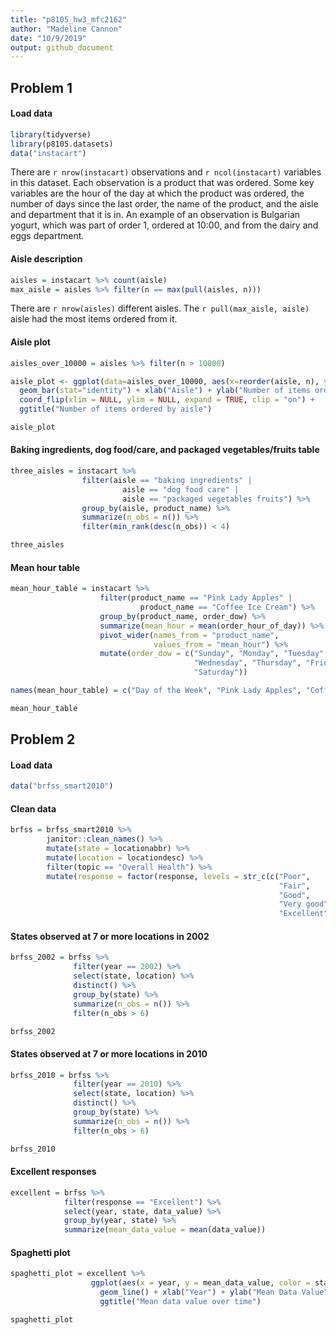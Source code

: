 ```yaml
---
title: "p8105_hw3_mfc2162"
author: "Madeline Cannon"
date: "10/9/2019"
output: github_document
---
```


## Problem 1

#### Load data

```r

library(tidyverse)
library(p8105.datasets)
data("instacart")

```

There are `r nrow(instacart)` observations and `r ncol(instacart)` variables in this dataset. Each observation is a product that was ordered. Some key variables are the hour of the day at which the product was ordered, the number of days since the last order, the name of the product, and the aisle and department that it is in. An example of an observation is Bulgarian yogurt, which was part of order 1, ordered at 10:00, and from the dairy and eggs department.


#### Aisle description

```r

aisles = instacart %>% count(aisle)
max_aisle = aisles %>% filter(n == max(pull(aisles, n)))

```

There are `r nrow(aisles)` different aisles. The `r pull(max_aisle, aisle)` aisle had the most items ordered from it.


#### Aisle plot

```r

aisles_over_10000 = aisles %>% filter(n > 10000)

aisle_plot <- ggplot(data=aisles_over_10000, aes(x=reorder(aisle, n), y=n)) +
  geom_bar(stat="identity") + xlab("Aisle") + ylab("Number of items ordered") +
  coord_flip(xlim = NULL, ylim = NULL, expand = TRUE, clip = "on") +
  ggtitle("Number of items ordered by aisle")

aisle_plot

```


#### Baking ingredients, dog food/care, and packaged vegetables/fruits table

```r

three_aisles = instacart %>%
                filter(aisle == "baking ingredients" |
                         aisle == "dog food care" |
                         aisle == "packaged vegetables fruits") %>%
                group_by(aisle, product_name) %>%
                summarize(n_obs = n()) %>%
                filter(min_rank(desc(n_obs)) < 4)

three_aisles

```


#### Mean hour table

```r

mean_hour_table = instacart %>%
                    filter(product_name == "Pink Lady Apples" |
                             product_name == "Coffee Ice Cream") %>%
                    group_by(product_name, order_dow) %>%
                    summarize(mean_hour = mean(order_hour_of_day)) %>%
                    pivot_wider(names_from = "product_name",
                                values_from = "mean_hour") %>%
                    mutate(order_dow = c("Sunday", "Monday", "Tuesday",
                                         "Wednesday", "Thursday", "Friday",
                                         "Saturday"))

names(mean_hour_table) = c("Day of the Week", "Pink Lady Apples", "Coffee Ice Cream")

mean_hour_table

```

## Problem 2

#### Load data

```r

data("brfss_smart2010")

```


#### Clean data

```r

brfss = brfss_smart2010 %>%
        janitor::clean_names() %>%
        mutate(state = locationabbr) %>%
        mutate(location = locationdesc) %>%
        filter(topic == "Overall Health") %>%
        mutate(response = factor(response, levels = str_c(c("Poor",
                                                            "Fair",
                                                            "Good",
                                                            "Very good",
                                                            "Excellent"))))

```


#### States observed at 7 or more locations in 2002

```r

brfss_2002 = brfss %>%
              filter(year == 2002) %>%
              select(state, location) %>%
              distinct() %>%
              group_by(state) %>%
              summarize(n_obs = n()) %>%
              filter(n_obs > 6)

brfss_2002

```


#### States observed at 7 or more locations in 2010

```r

brfss_2010 = brfss %>%
              filter(year == 2010) %>%
              select(state, location) %>%
              distinct() %>%
              group_by(state) %>%
              summarize(n_obs = n()) %>%
              filter(n_obs > 6)

brfss_2010

```


#### Excellent responses

```r

excellent = brfss %>%
            filter(response == "Excellent") %>%
            select(year, state, data_value) %>%
            group_by(year, state) %>%
            summarize(mean_data_value = mean(data_value))

```


#### Spaghetti plot

```r

spaghetti_plot = excellent %>%
                  ggplot(aes(x = year, y = mean_data_value, color = state)) +
                    geom_line() + xlab("Year") + ylab("Mean Data Value") +
                    ggtitle("Mean data value over time")

spaghetti_plot

```